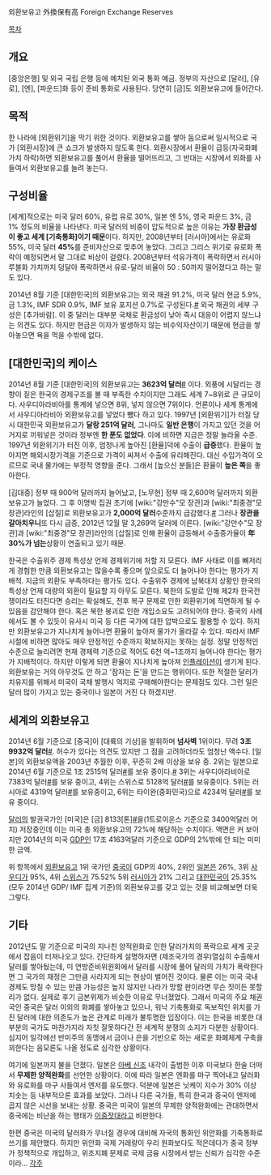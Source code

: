 외환보유고
外換保有高
Foreign Exchange Reserves

[[목차]]

== 개요 ==
[중앙은행] 및 외국 국립 은행 등에 예치된 외국 통화 예금. 정부의 자산으로 [달러], [유로], [엔], [파운드]화 등이 준비 통화로 사용된다. 당연히 [금]도 외환보유고에 들어간다.

== 목적 ==
한 나라에 [외환위기]을 막기 위한 것이다. 외환보유고를 쌓아 둠으로써 일시적으로 국가 [외환시장]에 큰 쇼크가 발생하지 않도록 한다. 외환시장에서 환율이 급등(자국화폐가치 하락)하면 외환보유고를 풀어서 환율을 떨어뜨리고, 그 반대는 시장에서 외화를 사들여서 외환보유고를 늘려 놓는다. 

== 구성비율 ==
[세계]적으로는 미국 달러 60%, 유럽 유로 30%, 일본 엔 5%, 영국 파운드 3%, 금 1% 정도의 비율을 나타낸다. 미국 달러의 비중이 압도적으로 높은 이유는 '''가장 환금성이 좋고 세계 [기축통화]이기 때문'''이다. 하지만, 2008년부터 [러시아]에서는 유로화 55%, 미국 달러 '''45%'''를 준비자산으로 맞추어 놓았다. 그리고 그리스 위기로 유로화 폭락이 예정되면서 말 그대로 비상이 걸렸다. 2008년부터 석유가격이 폭락하면서 러시아 루블화 가치까지 덩달아 폭락하면서 유로-달러 비율이 50 : 50까지 떨어졌다고 하는 말도 있다.

2014년 8월 기준 [대한민국]의 외환보유고는 외국 채권 91.2%, 미국 달러 현금 5.9%, 금 1.3%, IMF SDR 0.9%, IMF 보유 포지션 0.7%로 구성된다.[http://www.bok.or.kr/down.search?file_path=/attach/eng/626/2014/09/1409632388786.pdf&file_name=Korea%27s_official_foreign_reserves%28August_2014%29.pdf #] 외국 채권의 세부 구성은 [추가바람]. 이 중 달러는 대부분 국채로 환금성이 낮아 즉시 대응이 어렵지 않느냐는 의견도 있다. 하지만 현금은 이자가 발생하지 않는 비수익자산이기 때문에 현금을 쌓아놓으면 욕을 먹을 수밖에 없다. 
== [대한민국]의 케이스 ==
2014년 8월 기준 [대한민국]의 외환보유고는 '''3623억 달러'''[http://www.bok.or.kr/down.search?file_path=/attach/eng/626/2014/09/1409632388786.pdf&file_name=Korea%27s_official_foreign_reserves%28August_2014%29.pdf #] 이다. 외풍에 시달리는 경향이 짙은 한국의 경제구조를 볼 때 부족한 수치이지만 그래도 세계 7~8위로 큰 규모이다. 사우디아라비아를 통계에 넣으면 8위, 넣지 않으면 7위이다. 언론이나 세계 통계에서 사우디아라비아 외환보유고를 넣었다 뺐다 하고 있다. 1997년 [외환위기]가 터질 당시 대한민국 외환보유고가 '''달랑 251억 달러''', 그나마도 '''일반 은행'''이 가지고 있던 것을 어거지로 끼워넣은 것이라 정부엔 '''한 푼도 없었다'''. 이에 비하면 지금은 정말 놀라울 수준. 1997년 외환위기가 터진 이후, 엄청나게 높아진 [환율]덕에 수출이 '''급증'''했다. 환율이 높아지면 해외시장가격을 기준으로 가격이 싸져서 수출에 유리해진다. 대신 수입가격이 오르므로 국내 물가에는 부정적 영향을 준다. 그래서 [높으신 분들]은 환율이 '''높은 쪽'''을 좋아한다.

[김대중] 정부 때 900억 달러까지 늘어났고, [노무현] 정부 때 2,600억 달러까지 외환보유고가 늘었다. 그 후 이명박 집권 초기에 [wiki:"강만수"모 장관]과 [wiki:"최중경"모 장관]라인의 [삽질]로 외환보유고가 '''2,000억 달러'''수준까지 급감했다.[http://www.viewsnnews.com/article/view.jsp?seq=43549 #] 그러나 '''장관을 갈아치우니'''또 다시 급증, 2012년 12월  말 3,269억 달러에 이른다. [wiki:"강만수"모 장관]과 [wiki:"최중경"모 장관]라인의 [삽질]로 인해 환율이 급등해서 수출증가율이 '''年 30%가 넘는'''상황이 연출되고 있기 때문. 

한국은 수출위주 경제 특성상 언제 경제위기에 처할 지 모른다. IMF 사태로 이를 뼈저리게 경험한 만큼 외환보유고는 많을수록 좋으며 앞으로도 더 늘어나야 한다는 평가가 지배적. 지금의 외환도 부족하다는 평가도 있다. 수출위주 경제에 남북대치 상황인 한국의 특성상 언제 대량의 외환이 필요할 지 아무도 모른다.  북한의 도발로 인해 제2차 한국전쟁이라도 터진다면 승리는 확실해도, 전후 복구 문제로 인한 외환위기에 직면하게 될 수 있음을 감안해야 한다. 혹은 북한 붕괴로 인한 개입소요도 고려되어야 한다. 중국의 사례에서도 볼 수 있듯이 유사시 미국 등 다른 국가에 대한 압박으로도 활용할 수 있다. 하지만 외환보유고가 지나치게 늘어나면 환율이 높아져 물가가 올라갈 수 있다. 따라서 IMF 시절에 비하면 많아도 매우 안정적인 수준까지 확보하지는 못하는 실정. 정말 안정적인 수준으로 늘리려면 현재 경제력 기준으로 적어도 6천 억~1조까지 늘어나야 한다는 평가가 지배적이다. 하지만 이렇게 되면 환율이 지나치게 높아져 [[인플레이션]]이 생기게 된다. 외환보유는 거의 아무것도 안 하고 '잠자는 돈'을 만드는 행위이다. 또한 적절한 달러가치유지를 위해서 미국이 국채 발행시 억지로 구매해야한다는 문제점도 있다. 그런 일은 달러 많이 가지고 있는 중국이나 일본이 거진 다 하겠지만.

== 세계의 외환보유고 ==
2014년 6월 기준으로 [중국]이 [대륙의 기상]을 발휘하며 '''넘사벽''' 1위이다. 무려 '''3조 9932억 달러'''[http://www.pbc.gov.cn/publish/html/2014s09.htm #]. 허수가 있다는 의견도 있지만 그 점을 고려하더라도 엄청난 액수다. [일본]의 외환보유액을 2003년 추월한 이후, 꾸준히 2배 이상을 보유 중. 2위는 일본으로 2014년 6월 기준으로 1조 2515억 달러[http://www.imf.org/external/np/sta/ir/IRProcessWeb/data/jpn/eng/curjpn.htm#I #]를 보유 중이다.[http://www.mof.go.jp/english/international_policy/reference/official_reserve_assets/e2603.htm #] 3위는 사우디아라비아로 7383억 달러[http://www.sama.gov.sa/sites/samaen/Dep/ResearchDep/MonthlyStatisticsReportLib/5600_S_Monthly_Bulletin_AREN.pdf #]를 보유 중이고, 4위는 스위스로 5128억 달러[http://www.imf.org/external/np/sta/ir/IRProcessWeb/data/che/eng/curche.htm#I #]를 보유중이다. 5위는 러시아로 4319억 달러[http://www.imf.org/external/np/sta/ir/IRProcessWeb/data/rus/eng/currus.htm#I #]를 보유중이고, 6위는 타이완(중화민국)으로 4234억 달러[http://www.cbc.gov.tw/public/data/EBOOKXLS/fs/p3.pdf #]를 보유 중이다. 

[[달러]]의 발권국가인 [미국]은 [금] 8133[톤][https://www.gold.org/download/file/3313/GDT_Q1_2014v5.pdf #]을(1트로이온스 기준으로 3400억달러 어치)  저장중인데 이는 미국 총 외환보유고의 72%에 해당하는 수치이다. 액면은 커 보이지만 2014년의 미국 [[GDP]]인 17조 4163억달러 기준으로 GDP의 2%밖에 안 되는 미미한 금액. 

위 항목에서 [[외환보유고]] 1위 국가인 [[중국]]이 GDP의 40%, 2위인 [[일본]]은 26%, 3위 [[사우디]]가 95%, 4위 [[스위스]]가 75.52% 5위 [[러시아]]가 21% 그리고 [[대한민국]]이 25.35% (모두 2014년 GDP/ IMF 집계 기준)의 외환보유고를 갖고 있는 것을 비교해보면 더욱 그렇다.
== 기타 ==
2012년도 말 기준으로 미국의 지나친 양적완화로 인한 달러가치의 폭락으로 세계 곳곳에서 잡음이 터져나오고 있다. 간단하게 설명하자면 (제조국가의 경우)열심히 수출해서 달러를 쌓아뒀는데, 미 연방준비위원회에서 달러를 시장에 풀어 달러의 가치가 폭락한다면 그 국가의 재정은 그만큼 사라지게 되는 현상이 벌어진 것이다. 물론 이는 미국 국내 경제도 망칠 수 있는 만큼 가능성은 높지 않지만 나라가 망할 판이라면 무슨 짓이든 못할 리가 없다. 실제로 후기 금본위제가 비슷한 이유로 무너졌었다. 그래서 미국의 주요 채권국인 중국은 달러 이외의 화폐를 쌓아놓고 있으나, 워낙 기축통화로 독보적인 위치를 가진 달러에 대한 의존도가 높은 관계로 미래가 불투명한 입장이다. 이는 한국을 비롯한 대부분의 국가도 마찬가지라 자칫 잘못하다간 전 세계적 분쟁의 소지가 다분한 상황이다. 심지어 일각에선 반미주의 동맹에서 금이나 은을 기반으로 하는 새로운 화폐체계 구축을 꾀한다는 음모론도 나올 정도로 심각한 상황이다.  

여기에 일본까지 불을 던졌다. 일본은 [[아베 신조]] 내각이 출범한 이후 미국보다 한술 더떠서 '''무제한 양적완화'''를 선언한 상황이다. 이에 따라 일본은 엔화를 마구 찍어내고 달러화와 유로화를 마구 사들여서 엔저를 유도했다. 덕분에 일본은 닛케이 지수가 30% 이상 치솟는 등 내부적으론 효과를 보았다. 그러나 다른 국가들, 특히 한국과 중국이 엔저에 곱지 않은 시선을 보내는 상황. 중국은 미국이 일본의 무제한 양적완화에는 관대하면서 중국에는 비난을 하는 행태가 [[이중잣대]]라고 비판한다.

한편 중국은 미국의 달러화가 무너질 경우에 대비해 자국의 통화인 위안화를 기축통화로 쓰기를 제안했다. 하지만 위안화 국제 거래량이 우리 원화보다도 적은데다가 중국 정부가 정책적으로 개입하고, 위조지폐 문제로 국제 금융 시장에서 받는 신뢰가 심각한 수준이라...
[[각주]]
